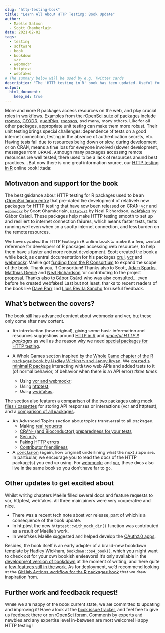 ```yaml
---
slug: "http-testing-book"
title: "Learn All About HTTP Testing: Book Update"
author:
  - Maëlle Salmon
  - Scott Chamberlain
date: 2021-02-02
tags:
  - testing
  - software
  - book
  - bookdown
  - vcr
  - webmockr
  - httptest
  - webfakes
# The summary below will be used by e.g. Twitter cards
description: "The 'HTTP testing in R' book has been updated. Useful for developers of packages interacting with web resources."
output: 
  html_document:
    keep_md: true
---
```


More and more R packages access resources on the web, and play crucial roles in workflows.
Examples from the [rOpenSci suite of packages](/packages/all/) include [rromeo](https://docs.ropensci.org/rromeo/), [GSODR](https://docs.ropensci.org/GSODR/), [qualtRics](https://docs.ropensci.org/qualtRics/), [rnassqs](https://docs.ropensci.org/rnassqs/), and many, many others. 
Like for all other packages, appropriate unit testing can make them more robust.
Their unit testing brings special challenges: dependence of tests on a good internet connection, testing in the absence of authentication secrets, etc.
Having tests fail due to resources being down or slow, during development or on CRAN, means a time loss for everyone involved (slower development, messages from CRAN).
Although many packages accessing remote resources are well tested, there used to be a lack of resources around best practices... 
But now there is one great information source, our [HTTP testing in R](https://books.ropensci.org/http-testing/) online book! :tada:

## Motivation and support for the book

The best guidance about HTTP testing for R packages used to be an [rOpenSci forum entry](https://discuss.ropensci.org/t/best-practices-for-testing-api-packages/460) that pre-dated the development of relatively new packages for HTTP testing that have now been released on CRAN: [`vcr`](https://docs.ropensci.org/vcr/) and [`webmockr`](https://docs.ropensci.org/webmockr/) by Scott Chamberlain,  [`httptest`](https://enpiar.com/r/httptest/) by Neal Richardson, [webfakes](http://webfakes.r-lib.org/) by Gábor Csárdi.
These packages help make HTTP testing smooth to set up and resilient to internet connection failures, which means faster tests, tests running well even when on a spotty internet connection, and less burden on the remote resources.

We have updated the HTTP testing in R online book to make it a free, central reference for developers of R packages accessing web resources, to help them have a faster and more robust development.
Scott created the book a while back, as central documentation for his packages [crul](https://docs.ropensci.org/crul), [vcr](https://docs.ropensci.org/) and [webmockr](https://docs.ropensci.org/).
Maëlle got [funding from the R Consortium](https://www.r-consortium.org/projects/awarded-projects/2020-group-1#HTTP+testing+in+R+Book) to expand the scope of the book.
Thank you, R Consortium!
Thanks also to Scott, [Adam Sparks](/author/adam-sparks/), [Matthias Grenié](/author/matthias-grenié/) and [Neal Richardson](https://enpiar.com/) for contributing to the project proposal. Thanks also to [Gábor Csárdi](https://github.com/gaborcsardi) who was also consulted... even before he created webfakes!
Last but not least, thanks to recent readers of the book like [Dave Parr](https://www.daveparr.info/) and [Lluís Revilla Sancho](https://llrs.dev/) for useful feedback.

## What's between the covers?

The book still has advanced content about webmockr and vcr, but these only come after new content.

* An introduction (how original), giving some basic information and resources suggestions around [HTTP in R](https://books.ropensci.org/http-testing/http-in-r-101.html) and [_graceful HTTP R packages_](https://books.ropensci.org/http-testing/graceful.html) as well as the reason why we need [special packages for HTTP testing](https://books.ropensci.org/http-testing/pkgs-testing-chapter.html).

* A Whole Games section inspired by the [Whole Game chapter of the R packages book by Hadley Wickham and Jenny Bryan](https://r-pkgs.org/whole-game.html). We [created a minimal R package](https://books.ropensci.org/http-testing/introduction.html) interacting with two web APIs and added tests to it (of normal behavior, of behavior when there is an API error) _three times_
    * Using [vcr and webmockr](https://books.ropensci.org/http-testing/vcr.html);
    * Using [httptest](https://books.ropensci.org/http-testing/httptest.html);
    * Using [webfakes](https://books.ropensci.org/http-testing/webfakes.html).

The section also features a [comparison of the two packages using mock files / cassettes](https://books.ropensci.org/http-testing/mocking-pkgs-comparison.html) for storing API responses or interactions (vcr and httptest), and a [comparison of all packages](https://books.ropensci.org/http-testing/pkgs-comparison.html).

* An Advanced Topics section about topics transversal to all packages.
   * Making [real requests](https://books.ropensci.org/http-testing/real-requests-chapter.html)
   * [CRAN- (and Bioconductor) preparedness for your tests](https://books.ropensci.org/http-testing/cran-preparedness.html)
   * [Security](https://books.ropensci.org/http-testing/security-chapter.html)
   * [Faking HTTP errors](https://books.ropensci.org/http-testing/errors-chapter.html)
   * [Contributor friendliness](https://books.ropensci.org/http-testing/contributor-friendliness.html)

* A [conclusion](https://books.ropensci.org/http-testing/conclusion-4.html) (again, how original) underlining what the next steps are. In particular, we encourage you to read the docs of the HTTP package(s) you end up using. For [webmockr](https://books.ropensci.org/http-testing/mocking.html) and [vcr](https://books.ropensci.org/http-testing/vcr-intro.html), these docs also live in the same book so you don't have far to go.


## Other updates to get excited about

Whilst writing chapters Maëlle filled several docs and feature requests to vcr, httptest, webfakes.
All three maintainers were very cooperative and nice.

* There was a recent tech note about vcr release, part of which is a consequence of the book update.
* In httptest the new `httptest::with_mock_dir()` function was contributed as a result of Maëlle's work.
* In webfakes Maëlle suggested and helped develop the [OAuth2.0 apps](http://webfakes.r-lib.org/articles/oauth.html).

Besides, the book itself is an early adopter of a brand-new bookdown template by Hadley Wickham, `bookdown::bs4_book()`, which you might want to check out for your own bookish endeavors!
It's only available in the [development version of bookdown](https://github.com/rstudio/bookdown/) at the moment of writing, and there quite a [few features still in the work](https://github.com/rstudio/bookdown/issues?q=is%3Aopen+sort%3Aupdated-desc+label%3A%22bs4_book+%3Ahiking_boot%3A%22+).
As for deployment, we'd recommend looking at the [GitHub Actions workflow for the R packages book](https://github.com/hadley/r-pkgs/blob/master/.github/workflows/build-book.yaml) that we drew inspiration from.

## Further work and feedback request!

While we are happy of the book current state, we are committed to updating and improving it!
Have a look at the [book issue tracker](https://github.com/ropensci-books/http-testing/issues?q=is%3Aissue+is%3Aopen+sort%3Aupdated-desc), and feel free to give us feedback there or on [rOpenSci forum](https://discuss.ropensci.org/).
Comments by experts and newbies and any expertise level in-between are most welcome!
Happy HTTP testing!
